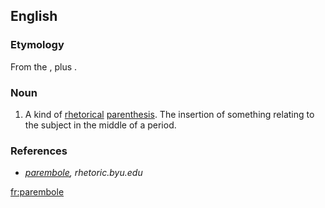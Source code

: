 ==English==

===Etymology===
From the {{etyl|grc|en}} {{term|παρά|tr=para|lang=grc|sc=polytonic||beside}}, plus {{term|ἐμβολή|tr=embolē|lang=grc|sc=polytonic||throwing in}}.

===Noun===
{{en-noun}}

# {{context|rhetoric|lang=en}} A kind of [[rhetorical]] [[parenthesis]]. The insertion of something relating to the subject in the middle of a period.

===References===
*''[http://rhetoric.byu.edu/figures/P/parembole.htm parembole], rhetoric.byu.edu''

[[fr:parembole]]